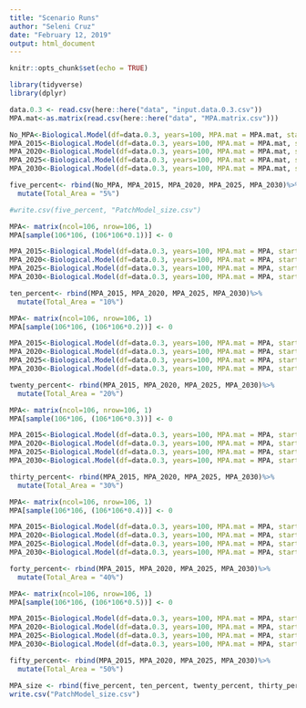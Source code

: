 ```yaml
---
title: "Scenario Runs"
author: "Seleni Cruz"
date: "February 12, 2019"
output: html_document
---
```


```r
knitr::opts_chunk$set(echo = TRUE)
```

```r
library(tidyverse)
library(dplyr)
```


```r
data.0.3 <- read.csv(here::here("data", "input.data.0.3.csv"))
MPA.mat<-as.matrix(read.csv(here::here("data", "MPA.matrix.csv")))

No_MPA<-Biological.Model(df=data.0.3, years=100, MPA.mat = MPA.mat, start.year=0)
MPA_2015<-Biological.Model(df=data.0.3, years=100, MPA.mat = MPA.mat, start.year=2015)
MPA_2020<-Biological.Model(df=data.0.3, years=100, MPA.mat = MPA.mat, start.year=2020) 
MPA_2025<-Biological.Model(df=data.0.3, years=100, MPA.mat = MPA.mat, start.year=2025)
MPA_2030<-Biological.Model(df=data.0.3, years=100, MPA.mat = MPA.mat, start.year=2030)

five_percent<- rbind(No_MPA, MPA_2015, MPA_2020, MPA_2025, MPA_2030)%>%
  mutate(Total_Area = "5%")

#write.csv(five_percent, "PatchModel_size.csv")
```

```r
MPA<- matrix(ncol=106, nrow=106, 1)
MPA[sample(106*106, (106*106*0.1))] <- 0

MPA_2015<-Biological.Model(df=data.0.3, years=100, MPA.mat = MPA, start.year=2015)
MPA_2020<-Biological.Model(df=data.0.3, years=100, MPA.mat = MPA, start.year=2020) 
MPA_2025<-Biological.Model(df=data.0.3, years=100, MPA.mat = MPA, start.year=2025)
MPA_2030<-Biological.Model(df=data.0.3, years=100, MPA.mat = MPA, start.year=2030)

ten_percent<- rbind(MPA_2015, MPA_2020, MPA_2025, MPA_2030)%>%
  mutate(Total_Area = "10%")

```

```r
MPA<- matrix(ncol=106, nrow=106, 1)
MPA[sample(106*106, (106*106*0.2))] <- 0

MPA_2015<-Biological.Model(df=data.0.3, years=100, MPA.mat = MPA, start.year=2015)
MPA_2020<-Biological.Model(df=data.0.3, years=100, MPA.mat = MPA, start.year=2020) 
MPA_2025<-Biological.Model(df=data.0.3, years=100, MPA.mat = MPA, start.year=2025)
MPA_2030<-Biological.Model(df=data.0.3, years=100, MPA.mat = MPA, start.year=2030)

twenty_percent<- rbind(MPA_2015, MPA_2020, MPA_2025, MPA_2030)%>%
  mutate(Total_Area = "20%")
```

```r
MPA<- matrix(ncol=106, nrow=106, 1)
MPA[sample(106*106, (106*106*0.3))] <- 0

MPA_2015<-Biological.Model(df=data.0.3, years=100, MPA.mat = MPA, start.year=2015)
MPA_2020<-Biological.Model(df=data.0.3, years=100, MPA.mat = MPA, start.year=2020) 
MPA_2025<-Biological.Model(df=data.0.3, years=100, MPA.mat = MPA, start.year=2025)
MPA_2030<-Biological.Model(df=data.0.3, years=100, MPA.mat = MPA, start.year=2030)

thirty_percent<- rbind(MPA_2015, MPA_2020, MPA_2025, MPA_2030)%>%
  mutate(Total_Area = "30%")
```

```r
MPA<- matrix(ncol=106, nrow=106, 1)
MPA[sample(106*106, (106*106*0.4))] <- 0

MPA_2015<-Biological.Model(df=data.0.3, years=100, MPA.mat = MPA, start.year=2015)
MPA_2020<-Biological.Model(df=data.0.3, years=100, MPA.mat = MPA, start.year=2020) 
MPA_2025<-Biological.Model(df=data.0.3, years=100, MPA.mat = MPA, start.year=2025)
MPA_2030<-Biological.Model(df=data.0.3, years=100, MPA.mat = MPA, start.year=2030)

forty_percent<- rbind(MPA_2015, MPA_2020, MPA_2025, MPA_2030)%>%
  mutate(Total_Area = "40%")
```

```r
MPA<- matrix(ncol=106, nrow=106, 1)
MPA[sample(106*106, (106*106*0.5))] <- 0

MPA_2015<-Biological.Model(df=data.0.3, years=100, MPA.mat = MPA, start.year=2015)
MPA_2020<-Biological.Model(df=data.0.3, years=100, MPA.mat = MPA, start.year=2020) 
MPA_2025<-Biological.Model(df=data.0.3, years=100, MPA.mat = MPA, start.year=2025)
MPA_2030<-Biological.Model(df=data.0.3, years=100, MPA.mat = MPA, start.year=2030)

fifty_percent<- rbind(MPA_2015, MPA_2020, MPA_2025, MPA_2030)%>%
  mutate(Total_Area = "50%")
```

```r
MPA_size <- rbind(five_percent, ten_percent, twenty_percent, thirty_percent, forty_percent, fifty_percent)%>%
write.csv("PatchModel_size.csv")
```

